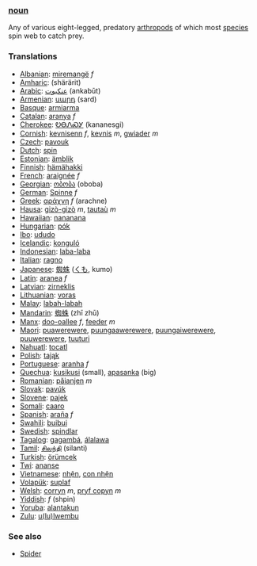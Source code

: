 ===[[noun]]===
Any of various eight-legged, predatory [[arthropod]]s of which most [[species]] spin web to catch prey.
===Translations===
*[[Albanian]]: [[miremangë]] ''f''
*[[Amharic]]: [[]] (shärärit)
*[[Arabic]]: [[عنكبوت]] (ankabūt)
*[[Armenian]]: [[սարդ]] (sard)
*[[Basque]]: [[armiarma]]
*[[Catalan]]: [[aranya]] ''f''
*[[Cherokee]]: [[ᎧᎾᏁᏍᎩ]] (kananesgi)
*[[Cornish]]: [[kevnisenn]] ''f'', [[kevnis]] ''m'', [[gwiader]] ''m''
*[[Czech]]: [[pavouk]]
*[[Dutch]]: [[spin]]
*[[Estonian]]: [[ämblik]]
*[[Finnish]]: [[hämähakki]]
*[[French]]: [[araignée]] ''f''
*[[Georgian]]: [[ობობა]] (oboba)
*[[German]]: [[Spinne]] ''f''
*[[Greek]]: [[αράχνη]] ''f'' (arachne)
*[[Hausa]]: [[gizò-gizò]] ''m'', [[tautaù]] ''m''
*[[Hawaiian]]: [[nananana]]
*[[Hungarian]]: [[pók]]
*[[Ibo]]: [[ududo]]
*[[Icelandic]]: [[konguló]]
*[[Indonesian]]: [[laba-laba]]
*[[Italian]]: [[ragno]]
*[[Japanese]]: [[蜘蛛]] ([[くも]], kumo)
*[[Latin]]: [[aranea]] ''f''
*[[Latvian]]: [[zirneklis]]
*[[Lithuanian]]: [[voras]]
*[[Malay]]: [[labah-labah]]
*[[Mandarin]]: [[蜘蛛]] (zhī zhū)
*[[Manx]]: [[doo-oallee]] ''f'', [[feeder]] ''m''
*[[Maori]]: [[puawerewere]], [[puungaawerewere]], [[puungaiwerewere]], [[puuwerewere]], [[tuuturi]]
*[[Nahuatl]]: [[tocatl]]
*[[Polish]]: [[tająk]]
*[[Portuguese]]: [[aranha]] ''f''
*[[Quechua]]: [[kusikusi]] (small), [[apasanka]] (big)
*[[Romanian]]: [[păianjen]] ''m''
*[[Slovak]]: [[pavúk]]
*[[Slovene]]: [[pajek]]
*[[Somali]]: [[caaro]]
*[[Spanish]]: [[araña]] ''f''
*[[Swahili]]: [[buibui]]
*[[Swedish]]: [[spindlar]]
*[[Tagalog]]: [[gagambá]], [[álalawa]]
*[[Tamil]]: [[சிலந்தி]] (silanti)
*[[Turkish]]: [[örümcek]]
*[[Twi]]: [[ananse]]
*[[Vietnamese]]: [[nhện]], [[con nhện]]
*[[Volapük]]: [[suplaf]]
*[[Welsh]]: [[corryn]] ''m'', [[pryf copyn]] ''m''
*[[Yiddish]]: [[]] ''f'' (shpin)
*[[Yoruba]]: [[alantakun]]
*[[Zulu]]: [[u(lu)lwembu]]

===See also===
*[[w:Spider|Spider]]